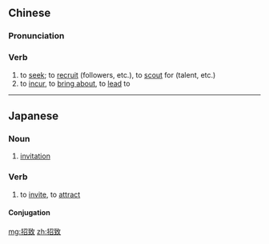 ==Chinese==
{{zh-forms}}

===Pronunciation===
{{zh-pron
|m=zhāozhì
|c=ziu1 zi3
|mn=chiau-tì
|cat=v
}}

===Verb===
{{zh-verb}}

# to [[seek]]; to [[recruit]] (followers, etc.), to [[scout]] for (talent, etc.)
# to [[incur]], to [[bring about]], to [[lead]] to

----

==Japanese==
{{ja-kanjitab|しょう|ち|yomi=o}}

===Noun===
{{ja-noun|しょうち}}

# [[invitation]]

===Verb===
{{ja-verb-suru|しょうち}}

# to [[invite]], to [[attract]]

====Conjugation====
{{ja-suru|しょうち}}

[[mg:招致]]
[[zh:招致]]